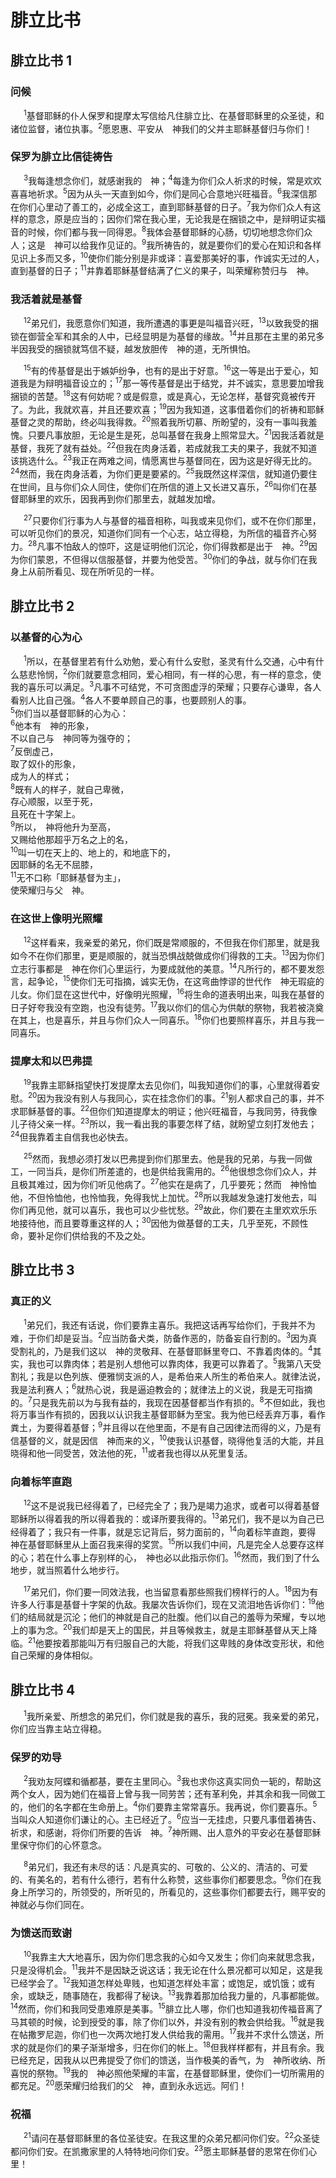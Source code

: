 
# 腓立比书

## 腓立比书 1
### 问候

　 <sup>1</sup>基督耶稣的仆人<Pn>保罗</Pn>和<Pn>提摩太</Pn>写信给凡住<Pn>腓立比</Pn>、在基督耶稣里的众圣徒，和诸位监督，诸位执事。<sup>2</sup>愿恩惠、平安从　神我们的父并主耶稣基督归与你们！<br/>
### 保罗为腓立比信徒祷告

　 <sup>3</sup>我每逢想念你们，就感谢我的　神；<sup>4</sup>每逢为你们众人祈求的时候，常是欢欢喜喜地祈求。<sup>5</sup>因为从头一天直到如今，你们是同心合意地兴旺福音。<sup>6</sup>我深信那在你们心里动了善工的，必成全这工，直到耶稣基督的日子。<sup>7</sup>我为你们众人有这样的意念，原是应当的；因你们常在我心里，无论我是在捆锁之中，是辩明证实福音的时候，你们都与我一同得恩。<sup>8</sup>我体会基督耶稣的心肠，切切地想念你们众人；这是　神可以给我作见证的。<sup>9</sup>我所祷告的，就是要你们的爱心在知识和各样见识上多而又多，<sup>10</sup>使你们能分别是非<Nt>或译：喜爱那美好的事</Nt>，作诚实无过的人，直到基督的日子；<sup>11</sup>并靠着耶稣基督结满了仁义的果子，叫荣耀称赞归与　神。<br/>
### 我活着就是基督

　 <sup>12</sup>弟兄们，我愿意你们知道，我所遭遇的事更是叫福音兴旺，<sup>13</sup>以致我受的捆锁在御营全军和其余的人中，已经显明是为基督的缘故。<sup>14</sup>并且那在主里的弟兄多半因我受的捆锁就笃信不疑，越发放胆传　神的道，无所惧怕。<br/>

　 <sup>15</sup>有的传基督是出于嫉妒纷争，也有的是出于好意。<sup>16</sup>这一等是出于爱心，知道我是为辩明福音设立的；<sup>17</sup>那一等传基督是出于结党，并不诚实，意思要加增我捆锁的苦楚。<sup>18</sup>这有何妨呢？或是假意，或是真心，无论怎样，基督究竟被传开了。为此，我就欢喜，并且还要欢喜；<sup>19</sup>因为我知道，这事借着你们的祈祷和耶稣基督之灵的帮助，终必叫我得救。<sup>20</sup>照着我所切慕、所盼望的，没有一事叫我羞愧。只要凡事放胆，无论是生是死，总叫基督在我身上照常显大。<sup>21</sup>因我活着就是基督，我死了就有益处。<sup>22</sup>但我在肉身活着，若成就我工夫的果子，我就不知道该挑选什么。<sup>23</sup>我正在两难之间，情愿离世与基督同在，因为这是好得无比的。<sup>24</sup>然而，我在肉身活着，为你们更是要紧的。<sup>25</sup>我既然这样深信，就知道仍要住在世间，且与你们众人同住，使你们在所信的道上又长进又喜乐，<sup>26</sup>叫你们在基督耶稣里的欢乐，因我再到你们那里去，就越发加增。<br/>

　 <sup>27</sup>只要你们行事为人与基督的福音相称，叫我或来见你们，或不在你们那里，可以听见你们的景况，知道你们同有一个心志，站立得稳，为所信的福音齐心努力。<sup>28</sup>凡事不怕敌人的惊吓，这是证明他们沉沦，你们得救都是出于　神。<sup>29</sup>因为你们蒙恩，不但得以信服基督，并要为他受苦。<sup>30</sup>你们的争战，就与你们在我身上从前所看见、现在所听见的一样。<br/>
## 腓立比书 2
### 以基督的心为心

　 <sup>1</sup>所以，在基督里若有什么劝勉，爱心有什么安慰，<Add>圣</Add>灵有什么交通，<Add>心中</Add>有什么慈悲怜悯，<sup>2</sup>你们就要意念相同，爱心相同，有一样的心思，有一样的意念，使我的喜乐可以满足。<sup>3</sup>凡事不可结党，不可贪图虚浮的荣耀；只要存心谦卑，各人看别人比自己强。<sup>4</sup>各人不要单顾自己的事，也要顾别人的事。<br/>
<sup>5</sup>你们当以基督耶稣的心为心：<br/>
<sup>6</sup>他本有　神的形象，<br/>
不以自己与　神同等为强夺的；<br/>
<sup>7</sup>反倒虚己，<br/>
取了奴仆的形象，<br/>
成为人的样式；<br/>
<sup>8</sup>既有人的样子，就自己卑微，<br/>
存心顺服，以至于死，<br/>
且死在十字架上。<br/>
<sup>9</sup>所以，　神将他升为至高，<br/>
又赐给他那超乎万名之上的名，<br/>
<sup>10</sup>叫一切在天上的、地上的，和地底下的，<br/>
因耶稣的名无不屈膝，<br/>
<sup>11</sup>无不口称「耶稣基督为主」，<br/>
使荣耀归与父　神。<br/>
### 在这世上像明光照耀

　 <sup>12</sup>这样看来，我亲爱的<Add>弟兄</Add>，你们既是常顺服的，不但我在你们那里，就是我如今不在你们那里，更是顺服的，就当恐惧战兢做成你们得救的工夫。<sup>13</sup>因为你们立志行事都是　神在你们心里运行，为要成就他的美意。<sup>14</sup>凡所行的，都不要发怨言，起争论，<sup>15</sup>使你们无可指摘，诚实无伪，在这弯曲悖谬的世代作　神无瑕疵的儿女。你们显在这世代中，好像明光照耀，<sup>16</sup>将生命的道表明出来，叫我在基督的日子好夸我没有空跑，也没有徒劳。<sup>17</sup>我以你们的信心为供献的祭物，我若被浇奠在其上，也是喜乐，并且与你们众人一同喜乐。<sup>18</sup>你们也要照样喜乐，并且与我一同喜乐。<br/>
### 提摩太和以巴弗提

　 <sup>19</sup>我靠主耶稣指望快打发<Pn>提摩太</Pn>去见你们，叫我知道你们的事，心里就得着安慰。<sup>20</sup>因为我没有别人与我同心，实在挂念你们的事。<sup>21</sup>别人都求自己的事，并不求耶稣基督的事。<sup>22</sup>但你们知道<Pn>提摩太</Pn>的明证；他兴旺福音，与我同劳，待我像儿子待父亲一样。<sup>23</sup>所以，我一看出我的事要怎样了结，就盼望立刻打发他去；<sup>24</sup>但我靠着主自信我也必快去。<br/>

　 <sup>25</sup>然而，我想必须打发<Pn>以巴弗提</Pn>到你们那里去。他是我的兄弟，与我一同做工，一同当兵，是你们所差遣的，也是供给我需用的。<sup>26</sup>他很想念你们众人，并且极其难过，因为你们听见他病了。<sup>27</sup>他实在是病了，几乎要死；然而　神怜恤他，不但怜恤他，也怜恤我，免得我忧上加忧。<sup>28</sup>所以我越发急速打发他去，叫你们再见他，就可以喜乐，我也可以少些忧愁。<sup>29</sup>故此，你们要在主里欢欢乐乐地接待他，而且要尊重这样的人；<sup>30</sup>因他为做基督的工夫，几乎至死，不顾性命，要补足你们供给我的不及之处。<br/>
## 腓立比书 3
### 真正的义

　 <sup>1</sup>弟兄们，我还有话说，你们要靠主喜乐。我把这话再写给你们，于我并不为难，于你们却是妥当。<sup>2</sup>应当防备犬类，防备作恶的，防备妄自行割的。<sup>3</sup>因为<Add>真</Add>受割礼的，乃是我们这以　神的灵敬拜、在基督耶稣里夸口、不靠着肉体的。<sup>4</sup>其实，我也可以靠肉体；若是别人想他可以靠肉体，我更可以靠着了。<sup>5</sup>我第八天受割礼；我是<Pn>以色列</Pn>族、<Pn>便雅悯</Pn>支派的人，是<Pn>希伯来</Pn>人所生的<Pn>希伯来</Pn>人。就律法说，我是法利赛人；<sup>6</sup>就热心说，我是逼迫教会的；就律法上的义说，我是无可指摘的。<sup>7</sup>只是我先前以为与我有益的，我现在因基督都当作有损的。<sup>8</sup>不但如此，我也将万事当作有损的，因我以认识我主基督耶稣为至宝。我为他已经丢弃万事，看作粪土，为要得着基督；<sup>9</sup>并且得以在他里面，不是有自己因律法而得的义，乃是有信基督的义，就是因信　神而来的义，<sup>10</sup>使我认识基督，晓得他复活的大能，并且晓得和他一同受苦，效法他的死，<sup>11</sup>或者我也得以从死里复活。<br/>
### 向着标竿直跑

　 <sup>12</sup>这不是说我已经得着了，已经完全了；我乃是竭力追求，或者可以得着基督耶稣所以得着我的<Nt>所以得着我的：或译所要我得的</Nt>。<sup>13</sup>弟兄们，我不是以为自己已经得着了；我只有一件事，就是忘记背后，努力面前的，<sup>14</sup>向着标竿直跑，要得　神在基督耶稣里从上面召我来得的奖赏。<sup>15</sup>所以我们中间，凡是完全人总要存这样的心；若在什么事上存别样的心，　神也必以此指示你们。<sup>16</sup>然而，我们到了什么地步，就当照着什么地步行。<br/>

　 <sup>17</sup>弟兄们，你们要一同效法我，也当留意看那些照我们榜样行的人。<sup>18</sup>因为有许多人行事是基督十字架的仇敌。我屡次告诉你们，现在又流泪地告诉你们：<sup>19</sup>他们的结局就是沉沦；他们的神就是自己的肚腹。他们以自己的羞辱为荣耀，专以地上的事为念。<sup>20</sup>我们却是天上的国民，并且等候救主，就是主耶稣基督从天上降临。<sup>21</sup>他要按着那能叫万有归服自己的大能，将我们这卑贱的身体改变形状，和他自己荣耀的身体相似。<br/>
## 腓立比书 4

　 <sup>1</sup>我所亲爱、所想念的弟兄们，你们就是我的喜乐，我的冠冕。我亲爱的<Add>弟兄</Add>，你们应当靠主站立得稳。<br/>
### 保罗的劝导

　 <sup>2</sup>我劝<Pn>友阿蝶</Pn>和<Pn>循都基</Pn>，要在主里同心。<sup>3</sup>我也求你这真实同负一轭的，帮助这两个女人，因为她们在福音上曾与我一同劳苦；还有<Pn>革利免</Pn>，并其余和我一同做工的，他们的名字都在生命册上。<sup>4</sup>你们要靠主常常喜乐。我再说，你们要喜乐。<sup>5</sup>当叫众人知道你们谦让的心。主已经近了。<sup>6</sup>应当一无挂虑，只要凡事借着祷告、祈求，和感谢，将你们所要的告诉　神。<sup>7</sup>神所赐、出人意外的平安必在基督耶稣里保守你们的心怀意念。<br/>

　 <sup>8</sup>弟兄们，我还有未尽的话：凡是真实的、可敬的、公义的、清洁的、可爱的、有美名的，若有什么德行，若有什么称赞，这些事你们都要思念。<sup>9</sup>你们在我身上所学习的，所领受的，所听见的，所看见的，这些事你们都要去行，赐平安的　神就必与你们同在。<br/>
### 为馈送而致谢

　 <sup>10</sup>我靠主大大地喜乐，因为你们思念我的心如今又发生；你们向来就思念我，只是没得机会。<sup>11</sup>我并不是因缺乏说这话；我无论在什么景况都可以知足，这是我已经学会了。<sup>12</sup>我知道怎样处卑贱，也知道怎样处丰富；或饱足，或饥饿；或有余，或缺乏，随事随在，我都得了秘诀。<sup>13</sup>我靠着那加给我力量的，凡事都能做。<sup>14</sup>然而，你们和我同受患难原是美事。<sup>15</sup><Pn>腓立比</Pn>人哪，你们也知道我初传福音离了<Pn>马其顿</Pn>的时候，论到授受的事，除了你们以外，并没有别的教会供给我。<sup>16</sup>就是我在<Pn>帖撒罗尼迦</Pn>，你们也一次两次地打发人供给我的需用。<sup>17</sup>我并不求什么馈送，所求的就是你们的果子渐渐增多，归在你们的帐上。<sup>18</sup>但我样样都有，并且有余。我已经充足，因我从<Pn>以巴弗提</Pn>受了你们的馈送，当作极美的香气，为　神所收纳、所喜悦的祭物。<sup>19</sup>我的　神必照他荣耀的丰富，在基督耶稣里，使你们一切所需用的都充足。<sup>20</sup>愿荣耀归给我们的父　神，直到永永远远。阿们！<br/>
### 祝福

　 <sup>21</sup>请问在基督耶稣里的各位圣徒安。在我这里的众弟兄都问你们安。<sup>22</sup>众圣徒都问你们安。在凯撒家里的人特特地问你们安。<sup>23</sup>愿主耶稣基督的恩<Add>常</Add>在你们心里！<br/>
